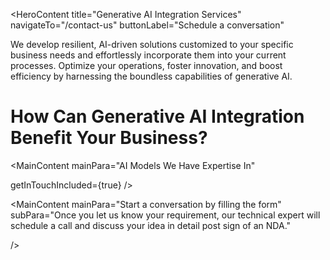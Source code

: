 <HeroContent
  title="Generative AI Integration Services"
  navigateTo="/contact-us"
  buttonLabel="Schedule a conversation"
>
  We develop resilient, AI-driven solutions customized to your specific business
  needs and effortlessly incorporate them into your current processes. Optimize
  your operations, foster innovation, and boost efficiency by harnessing the
  boundless capabilities of generative AI.
</HeroContent>

<ClientCompaniesComponent />

<CountUpAnimationContainer />

<MainContent mainPara="Our Generative AI Integration Services" />

<section className="grid grid-cols-2 gap-10 w-full py-16">
  <section className="w-full col-span-1 cursor-pointer">
    <ServiceCard
      service={{
        id: 1,
        image: "/servicesPage/GPT_Insight.png",
        title: "Custom Generative AI Application Development",
        description:
          "Enhance your business with our personalized generative AI applications, such as chatbots and question-answering systems. Crafted to meet your organization's unique needs, our custom-built apps seamlessly integrate generative AI into your current infrastructure, workflows, and systems, enabling you to harness the benefits of AI with ease and minimal impact.",
        urlPath: "",
      }}
    />
  </section>
  <section className="w-full col-span-1 cursor-pointer">
    <ServiceCard
      service={{
        id: 2,
        image: "",
        title: "Generative AI Consulting",
        description:
          "We thoroughly assess your current systems, carefully pinpoint the best solutions, and share our technical knowledge to confirm the smooth deployment and usage of generative AI solutions. We offer valuable perspectives, proven methods, and direct support to simplify the integration process and optimize the advantages of generative AI for your organization.",
        urlPath: "generative-ai-consulting-company/",
      }}
    />
  </section>
  <section className="w-full col-span-1 cursor-pointer">
    <ServiceCard
      service={{
        id: 3,
        image: "",
        title: "Generative AI Integration Into Workflows",
        description:
          "We assist you in optimizing your business processes by effortlessly incorporating your chosen generative AI solutions into your workflows. Unsure about which generative AI applications would be most appropriate for your business? Our seasoned professionals meticulously examine your specific business needs and provide expert guidance on the most suitable generative AI tools to integrate into your systems.",
        urlPath: "",
      }}
    />
  </section>
  <section className="w-full col-span-1 cursor-pointer">
    <ServiceCard
      service={{
        id: 4,
        image: "",
        title: "Ongoing Maintenance and Support",
        description:
          "We understand that the integration of generative AI tools is just the beginning. We are dedicated to providing exceptional maintenance and support services to ensure that your investment continues to yield maximum benefits. Our unwavering commitment is demonstrated through our responsive support and proactive maintenance approach. This includes regular system inspections, performance tracking, and prompt issue resolution, all of which are designed to keep your generative AI-powered workflows operating at their best.",
        urlPath: "",
      }}
    />
  </section>
</section>

<MainContent
  mainPara="Boost ops, cut hassle!"
  subPara="Gear up for a game-changing tech update. Our GenAI integration services are crafted to supercharge your operations for maximum productivity gains."
  getInTouchIncluded={true}
/>

<MainContent mainPara="How Can Generative AI Integration Benefit Your Business?" />

# How Can Generative AI Integration Benefit Your Business?

<section className="grid grid-cols-2 gap-10 w-full py-16">
  <section className="w-full col-span-1 cursor-pointer">
    <ServiceCard
      service={{
        id: 1,
        image: "",
        title: "Customer Support Automation",
        description:
          "Automated Customer Service offer immediate and precise responses to customer questions, lessening the burden on support staff, enhancing customer satisfaction, and decreasing the costs associated with customer support.",
        urlPath: "",
      }}
    />
  </section>
  <section className="w-full col-span-1 cursor-pointer">
    <ServiceCard
      service={{
        id: 2,
        image: "",
        title: "Content Generationg",
        description:
          "Automating Content Creation Generate compelling and customized content like blog posts, social media updates, and product descriptions automatically, reducing time and labor while preserving quality and uniformity.",
        urlPath: "",
      }}
    />
  </section>
  <section className="w-full col-span-1 cursor-pointer">
    <ServiceCard
      service={{
        id: 3,
        image: "",
        title: "Data Analysis and Insights",
        description:
          "Generative AI can be employed to analyze extensive datasets and uncover valuable insights, enabling more efficient and effective data-driven decision-making.",
        urlPath: "",
      }}
    />
  </section>
  <section className="w-full col-span-1 cursor-pointer">
    <ServiceCard
      service={{
        id: 4,
        image: "",
        title: "Virtual Training and Simulations",
        description:
          "Generative AI can be used to create interactive training modules and simulations, enabling employees to enhance their abilities and expertise within a virtual setting. This approach can lead to improved job performance and reduced training expenses.",
        urlPath: "",
      }}
    />
  </section>
  <section className="w-full col-span-1 cursor-pointer">
    <ServiceCard
      service={{
        id: 5,
        image: "",
        title: "Natural Language Processing (NLP)",
        description:
          "Natural Language Processing (NLP) enables the automation of a wide range of tasks, such as sentiment analysis, text summarization, and language translation. By leveraging NLP, organizations can enhance their efficiency and productivity.",
        urlPath: "",
      }}
    />
  </section>
  <section className="w-full col-span-1 cursor-pointer">
    <ServiceCard
      service={{
        id: 6,
        image: "",
        title: "Fraud Detection and Prevention",
        description:
          "Generative AI can be leveraged to analyze transaction patterns and identify unusual activities, enabling organizations to proactively detect and mitigate fraudulent behavior. This helps enterprises protect their assets and preserve the trust of their customers.",
        urlPath: "",
      }}
    />
  </section>
  <section className="w-full col-span-1 cursor-pointer">
    <ServiceCard
      service={{
        id: 7,
        image: "",
        title: "Creative Design and Art",
        description:
          "Innovative Design and Visual Arts Discover the potential of generative artificial intelligence in the realm of creative design, empowering businesses to produce distinctive visuals, artwork, and graphic designs, unlocking new avenues for branding and marketing initiatives.",
        urlPath: "",
      }}
    />
  </section>
  <section className="w-full col-span-1 cursor-pointer">
    <ServiceCard
      service={{
        id: 8,
        image: "",
        title: "Workflow Automation",
        description:
          "Automating Workflows Incorporate generative artificial intelligence into your organization's workflows to automate monotonous tasks, optimize processes, and boost operational productivity. This allows your employees to devote their time and effort to more strategic and intricate responsibilities.",
        urlPath: "",
      }}
    />
  </section>
</section>

<MainContent
  mainPara="AI Models We Have Expertise In"

getInTouchIncluded={true}
/>

<section className="grid grid-cols-2 gap-10 w-full py-16">
  <section className="w-full col-span-1 cursor-pointer">
    <ServiceCard
      service={{
        id: 1,
        image: "",
        title: "Banking and Finance",
        description:
          "In the banking and financial industry, our generative AI solutions offer advanced data analysis, fraud prevention, and personalized customer interactions. This assists financial organizations in streamlining their operations, efficiently managing risks, and providing customized financial products and services.",
        urlPath: "banking-software-development/",
      }}
    />
  </section>
  <section className="w-full col-span-1 cursor-pointer">
    <ServiceCard
      service={{
        id: 2,
        image: "",
        title: "Retail",
        description:
          "In the retail sector, our GenAI offerings bolster customer interaction, inventory control, and demand prediction. This results in heightened customer satisfaction, lowered expenses, and greater profitability by harnessing data-driven insights.",
        urlPath: "retail-software-development/",
      }}
    />
  </section>
  <section className="w-full col-span-1 cursor-pointer">
    <ServiceCard
      service={{
        id: 3,
        image: "",
        title: "Healthcare",
        description:
          "In the healthcare domain, our products and services assist with medical diagnosis, treatment suggestions, and patient care. By leveraging artificial intelligence (AI) capabilities, healthcare professionals can improve patient outcomes, optimize administrative workflows, and advance medical research and innovation.",
        urlPath: "healthcare-software-development/",
      }}
    />
  </section>
  <section className="w-full col-span-1 cursor-pointer">
    <ServiceCard
      service={{
        id: 4,
        image: "",
        title: "Supply Chain and Logistics",
        description:
          "Our AI-powered solutions are designed to streamline supply chain and logistics processes. By enhancing route planning, inventory management, and demand forecasting, our technology helps organizations reduce operational expenses, boost efficiency, and deliver better customer experiences.",
        urlPath: "logistics-software-development/",
      }}
    />
  </section>
  <section className="w-full col-span-1 cursor-pointer">
    <ServiceCard
      service={{
        id: 5,
        image: "",
        title: "Insurance",
        description:
          "In the insurance industry, our offerings assist with underwriting, claims handling, and risk evaluation. This allows insurance providers to offer more precise pricing, quicker claims processing, and enhanced customer experiences.",
        urlPath: "insurance-software-development/",
      }}
    />
  </section>
  <section className="w-full col-span-1 cursor-pointer">
    <ServiceCard
      service={{
        id: 6,
        image: "",
        title: "Travel",
        description:
          "Our AI solutions optimize customer support, recommendation systems, and pricing approaches for the travel industry. This results in enhanced customer experiences, higher booking volumes, and increased revenue for travel companies overall.",
        urlPath: "generative-ai-in-travel/",
      }}
    />
  </section>
  <section className="w-full col-span-1 cursor-pointer">
    <ServiceCard
      service={{
        id: 7,
        image: "",
        title: "Automotive",
        description:
          "Our generative AI solutions can revolutionize your automotive business by enhancing vehicle design, automating processes, advancing research and development, and improving quality control. These innovations optimize operational efficiency, minimize downtime, and enhance customer satisfaction and safety.",
        urlPath: "generative-ai-in-automotive-industry/",
      }}
    />
  </section>
  <section className="w-full col-span-1 cursor-pointer">
    <ServiceCard
      service={{
        id: 8,
        image: "",
        title: "Hospitality",
        description:
          "Our artificial intelligence solutions for the hospitality industry can help personalize customer experiences, optimize business operations, and refine marketing approaches. This allows hospitality companies to use their resources more effectively, foster guest loyalty, and enhance overall customer satisfaction and profitability.",
        urlPath: "ai-use-cases-in-hospitality",
      }}
    />
  </section>
  <section className="w-full col-span-1 cursor-pointer">
    <ServiceCard
      service={{
        id: 9,
        image: "",
        title: "Manufacturing",
        description:
          "In the manufacturing industry, our generative AI technologies optimize production workflows, improve quality assurance, and expedite product creation. Incorporating GenAI enhances efficiency and fosters innovation, providing companies with a competitive advantage.",
        urlPath: "manufacturing-software-development/",
      }}
    />
  </section>
  <section className="w-full col-span-1 cursor-pointer">
    <ServiceCard
      service={{
        id: 10,
        image: "",
        title: "Media and Entertainment",
        description:
          "In the media and entertainment sector, our GenAI solutions improve the creation of content, optimize the distribution process, and personalize customer experiences. This allows media companies to engage their audiences more effectively and drive ongoing innovation.",
        urlPath: "ai-in-media-and-entertainment/",
      }}
    />
  </section>
  <section className="w-full col-span-1 cursor-pointer">
    <ServiceCard
      service={{
        id: 11,
        image: "",
        title: "Generative AI Integration",
        description:
          "We effortlessly integrate generative AI technologies into your current technological framework, optimizing your internal processes and public-facing systems. We understand the importance of a seamless implementation and work tirelessly to guarantee our integration approach minimizes any disruption to your ongoing activities, enabling your organization to flourish in the quickly changing technological environment.",
        urlPath: "generative-ai-integration-service/",
      }}
    />
  </section>
  <section className="w-full col-span-1 cursor-pointer">
    <ServiceCard
      service={{
        id: 12,
        image: "",
        title: "Legal",
        description:
          "In the legal industry, our GenAI solutions assist with a variety of tasks, including case analysis, case forecasting, and legal research. This allows law firms to optimize their processes, enhance case strategies, and increase the effectiveness of their services, ultimately benefiting both legal professionals and their clients.",
        urlPath: "ai-use-cases-in-legal-businesses/",
      }}
    />
  </section>
</section>

<MainContent mainPara="The Potential Business Outcomes" />

<section className="grid grid-cols-2 gap-10 w-full py-16">
  <section className="w-full col-span-1 cursor-pointer">
    <ServiceCard
      service={{
        id: 1,
        image: "",
        title: "Enhance Efficiency",
        description:
          "Boost Productivity by incorporating generative AI into your work processes, you can automate monotonous tasks, simplify operations, and allocate resources more effectively, ultimately enhancing overall efficiency.",
        urlPath: "",
      }}
    />
  </section>
  <section className="w-full col-span-1 cursor-pointer">
    <ServiceCard
      service={{
        id: 2,
        image: "",
        title: "Personalize Customer Experiences",
        description:
          "Generative AI allows you to personalize customer experiences by generating customized recommendations, targeted marketing initiatives, and tailored products or services.",
        urlPath: "",
      }}
    />
  </section>
  <section className="w-full col-span-1 cursor-pointer">
    <ServiceCard
      service={{
        id: 3,
        image: "",
        title: "Gain Competitive Advantage",
        description:
          "Integrating generative AI can give you a competitive edge by allowing you to leverage the capabilities of advanced algorithms. These algorithms can help you analyze data, uncover valuable insights, and make informed, data-driven decisions, enabling you to stay ahead of the competition.",
        urlPath: "",
      }}
    />
  </section>
  <section className="w-full col-span-1 cursor-pointer">
    <ServiceCard
      service={{
        id: 4,
        image: "",
        title: "Boost Decision-making",
        description:
          "Generative AI can rapidly process and analyze massive amounts of data, allowing for quicker and more well-informed decision-making. This can result in enhanced outcomes and business expansion.",
        urlPath: "",
      }}
    />
  </section>
  <section className="w-full col-span-1 cursor-pointer">
    <ServiceCard
      service={{
        id: 5,
        image: "",
        title: "Improve Accuracy and Precision",
        description:
          "Generative AI algorithms can enhance the accuracy and precision of your processes and outputs, minimizing human mistakes and bolstering the reliability of your results.",
        urlPath: "",
      }}
    />
  </section>
  <section className="w-full col-span-1 cursor-pointer">
    <ServiceCard
      service={{
        id: 6,
        image: "",
        title: "Optimize Resource Utilization",
        description:
          "Integrating generative AI can help optimize the use of your resources, ensuring that your workforce, time, and assets are utilized efficiently. This can lead to cost savings and improved productivity for your organization.",
        urlPath: "",
      }}
    />
  </section>
  <section className="w-full col-span-1 cursor-pointer">
    <ServiceCard
      service={{
        id: 7,
        image: "",
        title: "Enable Data-driven Insights",
        description:
          "Generative AI can analyze your data to reveal underlying patterns, trends, and relationships that may not be immediately apparent. These insights can inform strategic decisions and contribute to the growth and success of your business.",
        urlPath: "",
      }}
    />
  </section>
  <section className="w-full col-span-1 cursor-pointer">
    <ServiceCard
      service={{
        id: 8,
        image: "",
        title: "Scalability",
        description:
          "This technology enables your business to expand and adjust to a rapidly changing environment through enhanced automation, quicker decision-making, improved productivity, customized experiences, and intelligent resource management.",
        urlPath: "",
      }}
    />
  </section>
</section>

<MainContent getInTouchIncluded={true} />

<MainContent mainPara="Our AI Development Technology Stack" />

<MainContent mainPara="Our Generative AI Integration Process" />

<section className="grid grid-cols-2 gap-10 w-full py-16">
  <section className="w-full col-span-1 cursor-pointer">
    <ServiceCard
      service={{
        id: 1,
        image: "",
        title: "Understanding Client Needs",
        description:
          "We work closely with our clients to thoroughly comprehend their unique business needs, obstacles, and goals. This involves recognizing the tasks, workflows, or domains where generative AI can provide value and improve productivity.",
        urlPath: "",
      }}
    />
  </section>
  <section className="w-full col-span-1 cursor-pointer">
    <ServiceCard
      service={{
        id: 2,
        image: "",
        title: "Model Selection",
        description:
          "Based on the identified needs, we select the most appropriate pre-trained generative AI model or a combination of models. This could range from widely used models like GPT-3, GPT-4, or specialized image-based generative models.",
        urlPath: "",
      }}
    />
  </section>
  <section className="w-full col-span-1 cursor-pointer">
    <ServiceCard
      service={{
        id: 3,
        image: "",
        title: "Data Integration",
        description:
          "We combine the client's data sources, which can be in the form of text, images, or other types of data, into the generative AI system. This can be accomplished through effortless data import from diverse sources like databases, cloud storage, APIs, or live data streams.",
        urlPath: "",
      }}
    />
  </section>
  <section className="w-full col-span-1 cursor-pointer">
    <ServiceCard
      service={{
        id: 4,
        image: "",
        title: "Fine-tuning",
        description:
          "We tailor and optimize the chosen model to align with the client's business requirements and domain-specific data. This process of fine-tuning involves training the model using relevant datasets provided by the client, which helps to enhance its performance and adapt it to specific applications.",
        urlPath: "",
      }}
    />
  </section>
  <section className="w-full col-span-1 cursor-pointer">
    <ServiceCard
      service={{
        id: 5,
        image: "",
        title: "Testing and Evaluation",
        description:
          "Comprehensive testing and assessment of the integrated generative AI system are carried out prior to its full implementation. This process ensures the system's performance, precision, and alignment with the client's workflows, as well as the generation of outputs of high caliber.",
        urlPath: "",
      }}
    />
  </section>
  <section className="w-full col-span-1 cursor-pointer">
    <ServiceCard
      service={{
        id: 6,
        image: "",
        title: "Workflow Integration",
        description:
          "Our team works closely with the client's IT and development teams to seamlessly incorporate the generative AI solution into their current workflows and systems. This process involves creating APIs, connectors, or custom interfaces that facilitate effortless communication and interaction between the generative AI system and the other tools or applications employed by the client.",
        urlPath: "",
      }}
    />
  </section>
  <section className="w-full col-span-1 cursor-pointer">
    <ServiceCard
      service={{
        id: 7,
        image: "",
        title: "Deployment and Monitoring",
        description:
          "The generative AI system is then implemented in the client's live operational setting after it has been thoroughly tested and approved. Ongoing surveillance and assessment of its performance are performed to guarantee that the solution operates at its best, is dependable, and can handle increasing demands.",
        urlPath: "",
      }}
    />
  </section>
  <section className="w-full col-span-1 cursor-pointer">
    <ServiceCard
      service={{
        id: 8,
        image: "",
        title: "Support and Maintenance",
        description:
          "We offer continuous assistance, upkeep, and improvements to the generative AI integration, guaranteeing it stays current, effective, and in sync with any evolving business needs or technological innovations.",
        urlPath: "",
      }}
    />
  </section>
</section>

<MainContent mainPara="Our Generative AI Integration Technology Stack" />

<MainContent mainPara="As Mentioned in " />

<ClientCompaniesComponent />

<MainContent mainPara="Our Engagement Models" />

<section className="grid grid-cols-3 gap-10 w-full py-16">
  <section className="w-full col-span-1 cursor-pointer">
    <ServiceCard
      service={{
        id: 1,
        image: "",
        title: "Dedicated Development Team",
        description:
          "Our skilled development team utilizes state-of-the-art artificial intelligence and machine learning technologies to provide our clients with exceptional services and personalized solutions.",
        urlPath: "",
      }}
    />
  </section>
  <section className="w-full col-span-1 cursor-pointer">
    <ServiceCard
      service={{
        id: 2,
        image: "",
        title: "Team Extension",
        description:
          "Our team extension approach is intended to help clients who want to grow their teams by providing the specific skills and knowledge required for their initiatives.",
        urlPath: "/",
      }}
    />
  </section>
  <section className="w-full col-span-1 cursor-pointer">
    <ServiceCard
      service={{
        id: 3,
        image: "",
        title: "Project-based Model",
        description:
          "Our client-focused, project-driven methodology, bolstered by our skilled software development team, is committed to encouraging collaboration with clients and attaining their unique project goals.",
        urlPath: "",
      }}
    />
  </section>
</section>

<MainContent mainPara="Get Started Today" />

<section className="grid grid-cols-4 gap-10 w-full py-16">
  <section className="w-full col-span-1 cursor-pointer">
    <ServiceCard
      service={{
        id: 1,
        image: "",
        title: "1. Get in Touch",
        description:
          "Complete the contact form secured by a non-disclosure agreement, select a time on our calendar, and arrange a video conference with our specialists.",
        urlPath: "",
      }}
    />
  </section>
  <section className="w-full col-span-1 cursor-pointer">
    <ServiceCard
      service={{
        id: 2,
        image: "",
        title: "2. Get a Consultation",
        description:
          "Get on a call with our team to know the feasibility of your project idea.",
        urlPath: "",
      }}
    />
  </section>
  <section className="w-full col-span-1 cursor-pointer">
    <ServiceCard
      service={{
        id: 3,
        image: "",
        title: "3. Get a Cost Estimate",
        description:
          "Based on the project requirements, we share a project proposal with budget and timeline estimates.",
        urlPath: "",
      }}
    />
  </section>
  <section className="w-full col-span-1 cursor-pointer">
    <ServiceCard
      service={{
        id: 4,
        image: "",
        title: "4. Project Kickoff",
        description:
          "Once the project is signed, we bring together a team from a range of disciplines to kick start your project.",
        urlPath: "",
      }}
    />
  </section>
</section>

<MainContent
  mainPara="Start a conversation by filling the form"
  subPara="Once you let us know your requirement, our technical expert will schedule a call and discuss your idea in detail post sign of an NDA."

/>

